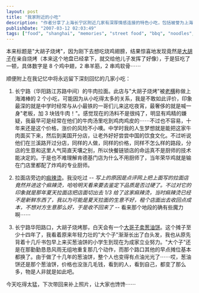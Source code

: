 ```yaml
---
layout: post
title: "我家附近的小吃"
description: "作者分享了上海长宁区附近几家有深厚情感连接的特色小吃，包括被誉为上海滩最棒的两家店：大胡子烧烤和牛肉拉面，以及一家卖了十多年的葱油饼小摊，同时记录了对这些小吃店背后人生变迁的感慨。"
publishDate: "2007-03-12 02:03:49"
tags: ["food", "shanghai", "memories", "street food", "bbq", "noodles", "local cuisine", "nostalgia", "personal"]
---
```


本来标题是"大胡子烧烤"，因为刚下去想吃烧鸡翅膀，结果惊喜地发现竟然是[大胡子](http://www.dianping.com/shop/507228)在亲自烧烤（本来这个地盘已经拿下，就交给他儿子发挥了好像），于是狂吃了一顿，具体数字是 8 个鸡中翅，2 串羊筋，2 串鸡软骨⋯⋯

顺便附上在我记忆中将永远留下深刻回忆的几家小吃：

1. 长宁路（华阳路江苏路中间）的牛肉拉面。此店与"大胡子烧烤"被[老横](http://hengge.blogbus.com/)称做上海滩棒的 2 个小吃，可能因为从小吃得太多的关系，我是不敢如此评价，印象最深的就是中学时经常与从小最铁的一哥们儿来这吃夜宵，最奢侈的就是喊一身"老板，加 3 块钱牛肉！"。感觉现在的汤料不是很纯了，明显有鸡精的嫌疑，我最早可是经常在他们的牛肉汤里吃到鸡肉鸡皮的⋯⋯不过也不容易，十年来还是这个价格，涨价的风险不小噢。中学时我的人生梦想就是能把这家牛肉面买下来，然后到美国开分店，让老外好好尝尝中国的饮食文化。不过听说他们在兰溪路开过分店，同样的人做，同样的价格，同样不怎么样的路段，分店的生意和这里人气简直天壤之别，所以快餐链锁店的命运真不是厨师的技术能决定的。于是也不难理解肯德基门店为什么不用厨师了，当年荣华鸡就是输在门店里都配了炸鸡的专业厨师。

2. 拉面店旁边的[痲辣烫](http://www.dianping.com/shop/504618)。我没吃过 -_- 写上的原因是点评网上把上面写的拉面店竟然并进这个痲辣烫，哈哈明天看来要去鉴定下品质是否过硬了。不过对它的印象就是那年夏天拉面店把店面切出去 1/3 给了这家痲辣烫，当时痲辣烫已经不是新鲜东西了，我以为可能是夏天拉面的生意不好，租个店面出去收回点成本，不想对方生意那么好，于是收不回来了 -_- 看来那个地段的确有些魔力啊⋯⋯

3. 长宁路华阳路口，大胡子烧烤那，白天会有一个[大哥子卖葱油饼](http://www.dianping.com/shop/1917640)。这个摊子至少十四年了，我看着原来年轻力壮的"大个子"渐渐长出了白头发，我也从原先背着十几斤书包早上来买葱油饼的小学生到现在为成家立业努力。"大个子"还是在那勤勤恳恳风雨无组地重复那几个动作，而那个路口其他的早点摊位基本都换了。由于做了十几年的葱油饼，整个人也变得有点油光光了⋯⋯哎，葱油饼还是那个葱油饼，价格也没涨几毛钱，看到的人，看到自己，都变了那么多，物是人非就是如此吧。

今天吃得太猛，下次带回来补上照片，让大家也馋馋⋯⋯
